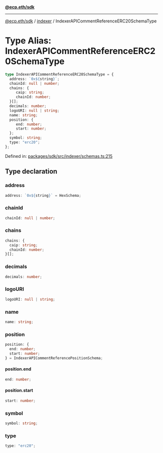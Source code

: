 [**@ecp.eth/sdk**](../../index.mdx)

***

[@ecp.eth/sdk](/sdk-reference/index.mdx) / [indexer](/sdk-reference/indexer/index.mdx) / IndexerAPICommentReferenceERC20SchemaType

# Type Alias: IndexerAPICommentReferenceERC20SchemaType

```ts
type IndexerAPICommentReferenceERC20SchemaType = {
  address: `0x${string}`;
  chainId: null | number;
  chains: {
     caip: string;
     chainId: number;
  }[];
  decimals: number;
  logoURI: null | string;
  name: string;
  position: {
     end: number;
     start: number;
  };
  symbol: string;
  type: "erc20";
};
```

Defined in: [packages/sdk/src/indexer/schemas.ts:215](https://github.com/ecp-eth/comments-monorepo/blob/main/packages/sdk/src/indexer/schemas.ts#L215)

## Type declaration

### address

```ts
address: `0x${string}` = HexSchema;
```

### chainId

```ts
chainId: null | number;
```

### chains

```ts
chains: {
  caip: string;
  chainId: number;
}[];
```

### decimals

```ts
decimals: number;
```

### logoURI

```ts
logoURI: null | string;
```

### name

```ts
name: string;
```

### position

```ts
position: {
  end: number;
  start: number;
} = IndexerAPICommentReferencePositionSchema;
```

#### position.end

```ts
end: number;
```

#### position.start

```ts
start: number;
```

### symbol

```ts
symbol: string;
```

### type

```ts
type: "erc20";
```

